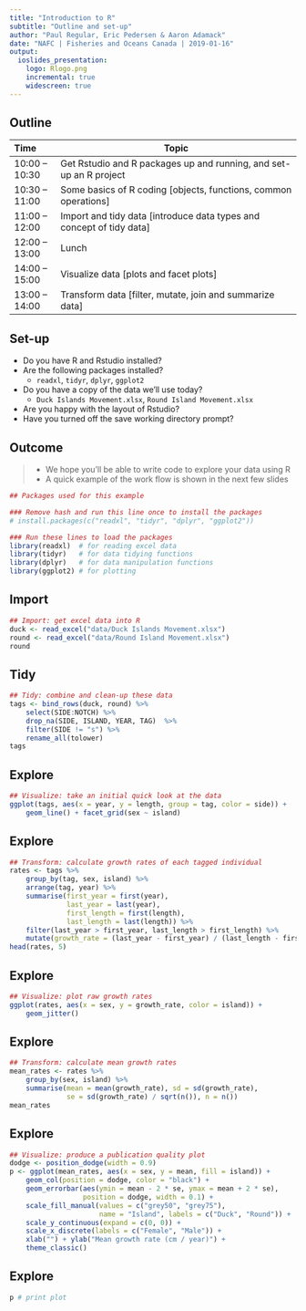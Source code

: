 ```yaml
---
title: "Introduction to R"
subtitle: "Outline and set-up"
author: "Paul Regular, Eric Pedersen & Aaron Adamack"
date: "NAFC | Fisheries and Oceans Canada | 2019-01-16"
output: 
  ioslides_presentation:
    logo: Rlogo.png
    incremental: true
    widescreen: true
---
```




## Outline

| Time           | Topic                                                                    |
| :------------- | ------------------------------------------------------------------------ |
| 10:00 – 10:30  | Get Rstudio and R packages up and running, and set-up an R project       |
| 10:30 – 11:00  | Some basics of R coding [objects, functions, common operations]          |
| 11:00 – 12:00  | Import and tidy data [introduce data types and concept of tidy data]     |
| 12:00 – 13:00  | Lunch                                                                    |
| 14:00 – 15:00  | Visualize data [plots and facet plots]                                   |
| 13:00 – 14:00  | Transform data [filter, mutate, join and summarize data]                 |


## Set-up

- Do you have R and Rstudio installed?
- Are the following packages installed?
    - `readxl`, `tidyr`, `dplyr`, `ggplot2`
- Do you have a copy of the data we'll use today?
    - `Duck Islands Movement.xlsx`, `Round Island Movement.xlsx`
- Are you happy with the layout of Rstudio?
- Have you turned off the save working directory prompt?


## Outcome

>- We hope you'll be able to write code to explore your data using R
>- A quick example of the work flow is shown in the next few slides

```r

## Packages used for this example

### Remove hash and run this line once to install the packages
# install.packages(c("readxl", "tidyr", "dplyr", "ggplot2"))

### Run these lines to load the packages
library(readxl)  # for reading excel data
library(tidyr)   # for data tidying functions
library(dplyr)   # for data manipulation functions
library(ggplot2) # for plotting

```

## Import {.smaller}

```r

## Import: get excel data into R
duck <- read_excel("data/Duck Islands Movement.xlsx")
round <- read_excel("data/Round Island Movement.xlsx")
round

```

## Tidy {.smaller}

```r

## Tidy: combine and clean-up these data
tags <- bind_rows(duck, round) %>% 
    select(SIDE:NOTCH) %>%         
    drop_na(SIDE, ISLAND, YEAR, TAG)  %>%   
    filter(SIDE != "s") %>% 
    rename_all(tolower) 
tags

```

## Explore {.smaller}

```r

## Visualize: take an initial quick look at the data
ggplot(tags, aes(x = year, y = length, group = tag, color = side)) +
    geom_line() + facet_grid(sex ~ island)

```

## Explore {.smaller}

```r

## Transform: calculate growth rates of each tagged individual
rates <- tags %>% 
    group_by(tag, sex, island) %>% 
    arrange(tag, year) %>% 
    summarise(first_year = first(year), 
              last_year = last(year),
              first_length = first(length), 
              last_length = last(length)) %>% 
    filter(last_year > first_year, last_length > first_length) %>% 
    mutate(growth_rate = (last_year - first_year) / (last_length - first_length))
head(rates, 5)

```

## Explore {.smaller}

```r

## Visualize: plot raw growth rates
ggplot(rates, aes(x = sex, y = growth_rate, color = island)) +
    geom_jitter()

```

## Explore {.smaller}

```r

## Transform: calculate mean growth rates
mean_rates <- rates %>% 
    group_by(sex, island) %>% 
    summarise(mean = mean(growth_rate), sd = sd(growth_rate), 
              se = sd(growth_rate) / sqrt(n()), n = n())
mean_rates

```

## Explore {.smaller}

```r

## Visualize: produce a publication quality plot
dodge <- position_dodge(width = 0.9)
p <- ggplot(mean_rates, aes(x = sex, y = mean, fill = island)) + 
    geom_col(position = dodge, color = "black") +
    geom_errorbar(aes(ymin = mean - 2 * se, ymax = mean + 2 * se),
                  position = dodge, width = 0.1) +
    scale_fill_manual(values = c("grey50", "grey75"), 
                      name = "Island", labels = c("Duck", "Round")) +
    scale_y_continuous(expand = c(0, 0)) +
    scale_x_discrete(labels = c("Female", "Male")) +
    xlab("") + ylab("Mean growth rate (cm / year)") +
    theme_classic()

```


## Explore {.smaller}

```r
p # print plot
```


